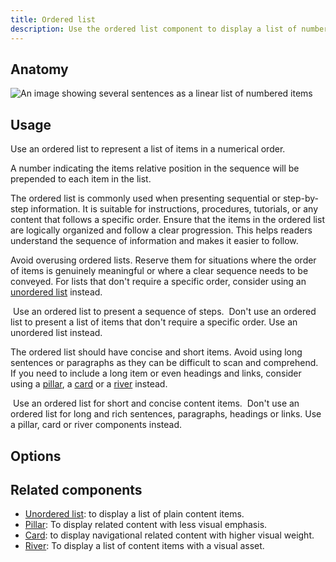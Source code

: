 ```yaml
---
title: Ordered list
description: Use the ordered list component to display a list of numbered items.
---
```



## Anatomy

![An image showing several sentences as a linear list of numbered items](https://github.com/primer/brand/assets/912236/5cda0c94-c120-4fc6-8306-8b55012dee0a)

## Usage

Use an ordered list to represent a list of items in a numerical order.

A number indicating the items relative position in the sequence will be prepended to each item in the list.

The ordered list is commonly used when presenting sequential or step-by-step information. It is suitable for instructions, procedures, tutorials, or any content that follows a specific order. Ensure that the items in the ordered list are logically organized and follow a clear progression. This helps readers understand the sequence of information and makes it easier to follow.

Avoid overusing ordered lists. Reserve them for situations where the order of items is genuinely meaningful or where a clear sequence needs to be conveyed. For
lists that don't require a specific order, consider using an [unordered list](/components/UnorderedList) instead.

<DoDontContainer>
  <Do>
    <img
      src="https://github.com/primer/brand/assets/912236/170e2098-4c9a-41ce-b8de-7b1e1403b3a4"
      alt=""
    />
    <Caption>Use an ordered list to present a sequence of steps.</Caption>
  </Do>
  <Dont>
    <img
      src="https://github.com/primer/brand/assets/912236/6b014079-1939-454a-8d04-d4c432c4b3e1"
      alt=""
    />
    <Caption>
      Don't use an ordered list to present a list of items that don't require a
      specific order. Use an unordered list instead.
    </Caption>
  </Dont>
</DoDontContainer>

The ordered list should have concise and short items. Avoid using long sentences or paragraphs as they can be difficult to scan and comprehend. If you need to include a long item or even headings and links, consider using a [pillar](/components/Pillar), a [card](/components/Card) or a [river](/components/River) instead.

<DoDontContainer>
  <Do>
    <img
      src="https://github.com/primer/brand/assets/912236/181f1cb9-05bc-4010-a80b-a978b7ffbe56"
      alt=""
    />
    <Caption>Use an ordered list for short and concise content items.</Caption>
  </Do>
  <Dont>
    <img
      src="https://github.com/primer/brand/assets/912236/28950f6a-d7f0-4d9d-bb70-02c062d309f3"
      alt=""
    />
    <Caption>
      Don't use an ordered list for long and rich sentences, paragraphs,
      headings or links. Use a pillar, card or river components instead.
    </Caption>
  </Dont>
</DoDontContainer>

## Options

## Related components

- [Unordered list](/components/UnorderedList): to display a list of plain content items.
- [Pillar](/components/Pillar): To display related content with less visual emphasis.
- [Card](/components/Card): to display navigational related content with higher visual weight.
- [River](/components/River): To display a list of content items with a visual asset.
